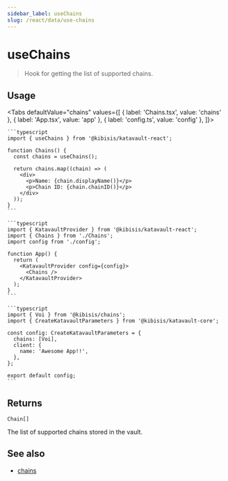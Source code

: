 ```yaml
---
sidebar_label: useChains
slug: /react/data/use-chains
---
```



<!-- components -->

# useChains

> Hook for getting the list of supported chains.

<SectionBreak />

## Usage

<Tabs
  defaultValue="chains"
  values={[
    { label: 'Chains.tsx', value: 'chains' },
    { label: 'App.tsx', value: 'app' },
    { label: 'config.ts', value: 'config' },
  ]}>
  <TabItem value="chains">

    ```typescript
    import { useChains } from '@kibisis/katavault-react';

    function Chains() {
      const chains = useChains();

      return chains.map((chain) => (
        <div>
          <p>Name: {chain.displayName()}</p>
          <p>Chain ID: {chain.chainID()}</p>
        </div>
      ));
    }
    ```

  </TabItem>
  <TabItem value="app">

    ```typescript
    import { KatavaultProvider } from '@kibisis/katavault-react';
    import { Chains } from './Chains';
    import config from './config';

    function App() {
      return (
        <KatavaultProvider config={config}>
          <Chains />
        </KatavaultProvider>
      );
    }
    ```

  </TabItem>
  <TabItem value="config">

    ```typescript
    import { Voi } from '@kibisis/chains';
    import { CreateKatavaultParameters } from '@kibisis/katavault-core';

    const config: CreateKatavaultParameters = {
      chains: [Voi],
      client: {
        name: 'Awesome App!!',
      },
    };

    export default config;
    ```

  </TabItem>
</Tabs>

<SectionBreak />

## Returns

`Chain[]`

The list of supported chains stored in the vault.

## See also

* [chains](02-core/04-chains/01-chains.mdx)
